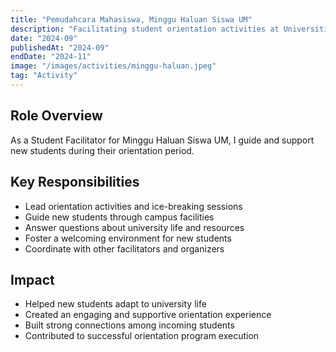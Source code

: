 ```yaml
---
title: "Pemudahcara Mahasiswa, Minggu Haluan Siswa UM"
description: "Facilitating student orientation activities at Universiti Malaya"
date: "2024-09"
publishedAt: "2024-09"
endDate: "2024-11"
image: "/images/activities/minggu-haluan.jpeg"
tag: "Activity"
---
```


## Role Overview
As a Student Facilitator for Minggu Haluan Siswa UM, I guide and support new students during their orientation period.

## Key Responsibilities
- Lead orientation activities and ice-breaking sessions
- Guide new students through campus facilities
- Answer questions about university life and resources
- Foster a welcoming environment for new students
- Coordinate with other facilitators and organizers

## Impact
- Helped new students adapt to university life
- Created an engaging and supportive orientation experience
- Built strong connections among incoming students
- Contributed to successful orientation program execution 